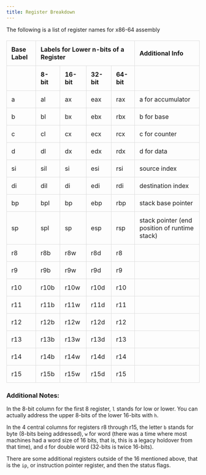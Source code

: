 ```yaml
---
title: Register Breakdown
---
```


The following is a list of register names for x86-64 assembly


<head>
    <meta charset="UTF-8">
    <style>
        table {
            width: 100%;
            border-collapse: collapse;
            margin: 20px 0;
            font-size: 16px;
            text-align: left;
        }
        th, td {
            padding: 12px;
            border: 1px solid #ddd;
        }
        caption {
            caption-side: top;
            font-size: 20px;
            font-weight: bold;
            margin-bottom: 10px;
        }
    </style>
</head>

<body>
    <table>
        <thead>
            <tr>
                <th>Base Label</th>
                <th colspan="4">Labels for Lower n-bits of a Register</th>
                <th>Additional Info</th>
            </tr>
            <tr>
                <th></th>
                <th>8-bit</th>
                <th>16-bit</th>
                <th>32-bit</th>
                <th>64-bit</th>
                <th></th>
            </tr>
        </thead>
        <tbody>
            <tr>
                <td>a</td>
                <td>al</td>
                <td>ax</td>
                <td>eax</td>
                <td>rax</td>
                <td>a for accumulator</td>
            </tr>
            <tr>
                <td>b</td>
                <td>bl</td>
                <td>bx</td>
                <td>ebx</td>
                <td>rbx</td>
                <td>b for base</td>
            </tr>
            <tr>
                <td>c</td>
                <td>cl</td>
                <td>cx</td>
                <td>ecx</td>
                <td>rcx</td>
                <td>c for counter</td>
            </tr>
            <tr>
                <td>d</td>
                <td>dl</td>
                <td>dx</td>
                <td>edx</td>
                <td>rdx</td>
                <td>d for data</td>
            </tr>
            <tr>
                <td>si</td>
                <td>sil</td>
                <td>si</td>
                <td>esi</td>
                <td>rsi</td>
                <td>source index</td>
            </tr>
            <tr>
                <td>di</td>
                <td>dil</td>
                <td>di</td>
                <td>edi</td>
                <td>rdi</td>
                <td>destination index</td>
            </tr>
            <tr>
                <td>bp</td>
                <td>bpl</td>
                <td>bp</td>
                <td>ebp</td>
                <td>rbp</td>
                <td>stack base pointer</td>
            </tr>
            <tr>
                <td>sp</td>
                <td>spl</td>
                <td>sp</td>
                <td>esp</td>
                <td>rsp</td>
                <td>stack pointer (end position of runtime stack)</td>
            </tr>
            <tr>
                <td>r8</td>
                <td>r8b</td>
                <td>r8w</td>
                <td>r8d</td>
                <td>r8</td>
                <td></td>
            </tr>
            <tr>
                <td>r9</td>
                <td>r9b</td>
                <td>r9w</td>
                <td>r9d</td>
                <td>r9</td>
                <td></td>
            </tr>
            <tr>
                <td>r10</td>
                <td>r10b</td>
                <td>r10w</td>
                <td>r10d</td>
                <td>r10</td>
                <td></td>
            </tr>
            <tr>
                <td>r11</td>
                <td>r11b</td>
                <td>r11w</td>
                <td>r11d</td>
                <td>r11</td>
                <td></td>
            </tr>
            <tr>
                <td>r12</td>
                <td>r12b</td>
                <td>r12w</td>
                <td>r12d</td>
                <td>r12</td>
                <td></td>
            </tr>
            <tr>
                <td>r13</td>
                <td>r13b</td>
                <td>r13w</td>
                <td>r13d</td>
                <td>r13</td>
                <td></td>
            </tr>
            <tr>
                <td>r14</td>
                <td>r14b</td>
                <td>r14w</td>
                <td>r14d</td>
                <td>r14</td>
                <td></td>
            </tr>
            <tr>
                <td>r15</td>
                <td>r15b</td>
                <td>r15w</td>
                <td>r15d</td>
                <td>r15</td>
                <td></td>
            </tr>
        </tbody>
    </table>
</body>
</html>


### Additional Notes:

In the 8-bit column for the first 8 register, `l` stands for low or lower. You can actually address the upper 8-bits of the lower 16-bits with `h`.

In the 4 central columns for registers r8 through r15, the letter `b` stands for byte (8-bits being addressed), `w` for word (there was a time where most machines had a word size of 16 bits, that is, this is a legacy holdover from that time), and `d` for double word (32-bits is twice 16-bits). 

There are some additional registers outside of the 16 mentioned above, that is the `ip`, or instruction pointer register, and then the status flags.
